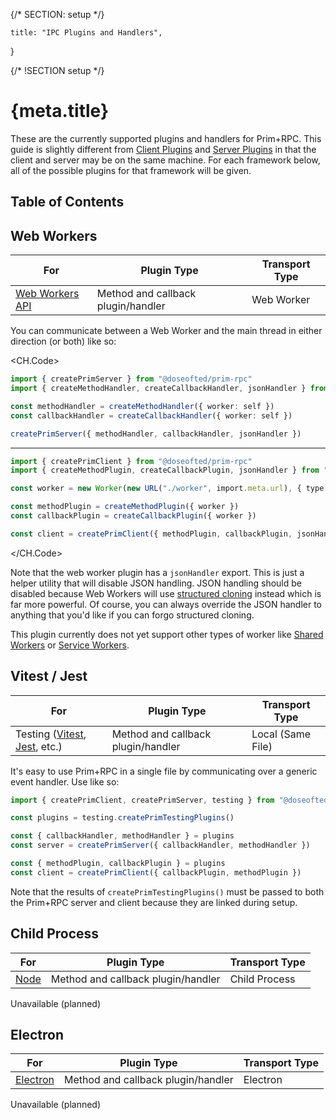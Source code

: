 {/* SECTION: setup */}

	title: "IPC Plugins and Handlers",
}

{/* !SECTION setup */}

# {meta.title}

These are the currently supported plugins and handlers for Prim+RPC. This guide is slightly different from
[Client Plugins](/docs/plugins/client) and [Server Plugins](/docs/plugins/server) in that the client and server may be
on the same machine. For each framework below, all of the possible plugins for that framework will be given.

## Table of Contents

## Web Workers

| For                                                                                 | Plugin Type                        | Transport Type |
| ----------------------------------------------------------------------------------- | ---------------------------------- | -------------- |
| [Web Workers API](https://developer.mozilla.org/en-US/docs/Web/API/Web_Workers_API) | Method and callback plugin/handler | Web Worker     |

You can communicate between a Web Worker and the main thread in either direction (or both) like so:

<CH.Code>

```typescript worker.ts
import { createPrimServer } from "@doseofted/prim-rpc"
import { createMethodHandler, createCallbackHandler, jsonHandler } from "@doseofted/prim-rpc-plugins/web-worker"

const methodHandler = createMethodHandler({ worker: self })
const callbackHandler = createCallbackHandler({ worker: self })

createPrimServer({ methodHandler, callbackHandler, jsonHandler })
```

---

```typescript index.ts
import { createPrimClient } from "@doseofted/prim-rpc"
import { createMethodPlugin, createCallbackPlugin, jsonHandler } from "@doseofted/prim-rpc-plugins/web-worker"

const worker = new Worker(new URL("./worker", import.meta.url), { type: "module" })

const methodPlugin = createMethodPlugin({ worker })
const callbackPlugin = createCallbackPlugin({ worker })

const client = createPrimClient({ methodPlugin, callbackPlugin, jsonHandler })
```

</CH.Code>

Note that the web worker plugin has a `jsonHandler` export. This is just a helper utility that will disable JSON
handling. JSON handling should be disabled because Web Workers will use
[structured cloning](https://developer.mozilla.org/en-US/docs/Web/API/Web_Workers_API/Structured_clone_algorithm)
instead which is far more powerful. Of course, you can always override the JSON handler to anything that you'd like if
you can forgo structured cloning.

<Alert prose icon="carbon:warning" type="alert-warning">

This plugin currently does not yet support other types of worker like
[Shared Workers](https://developer.mozilla.org/en-US/docs/Web/API/SharedWorker) or
[Service Workers](https://developer.mozilla.org/en-US/docs/Web/API/ServiceWorker).

</Alert>

## Vitest / Jest

| For                                                                                                      | Plugin Type                        | Transport Type    |
| -------------------------------------------------------------------------------------------------------- | ---------------------------------- | ----------------- |
| Testing ([Vitest](https://github.com/vitest-dev/vitest), [Jest](https://github.com/facebook/jest), etc.) | Method and callback plugin/handler | Local (Same File) |

It's easy to use Prim+RPC in a single file by communicating over a generic event handler. Use like so:

```typescript index.ts
import { createPrimClient, createPrimServer, testing } from "@doseofted/prim-rpc"

const plugins = testing.createPrimTestingPlugins()

const { callbackHandler, methodHandler } = plugins
const server = createPrimServer({ callbackHandler, methodHandler })

const { methodPlugin, callbackPlugin } = plugins
const client = createPrimClient({ callbackPlugin, methodPlugin })
```

Note that the results of `createPrimTestingPlugins()` must be passed to both the Prim+RPC server and client because they
are linked during setup.

## Child Process

| For                                               | Plugin Type                        | Transport Type |
| ------------------------------------------------- | ---------------------------------- | -------------- |
| [Node](https://nodejs.org/api/child_process.html) | Method and callback plugin/handler | Child Process  |

<Alert icon="carbon:warning" type="alert-warning">
	Unavailable (planned)
</Alert>

## Electron

| For                                              | Plugin Type                        | Transport Type |
| ------------------------------------------------ | ---------------------------------- | -------------- |
| [Electron](https://github.com/electron/electron) | Method and callback plugin/handler | Electron       |

<Alert icon="carbon:warning" type="alert-warning">
	Unavailable (planned)
</Alert>
